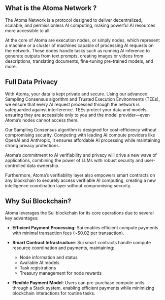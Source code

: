 
## What is the Atoma Network ?

The Atoma Network is a protocol designed to deliver decentralized, scalable, and permissionless AI computing, making powerful AI resources more accessible to all.

At the core of Atoma are execution nodes, or simply nodes, which represent a machine or a cluster of machines capable of processing AI requests on the network. These nodes handle tasks such as running AI inference to generate outputs from text prompts, creating images or videos from descriptions, translating documents, fine-tuning pre-trained models, and more.

## Full Data Privacy

With Atoma, your data is kept private and secure. Using our advanced Sampling Consensus algorithm and Trusted Execution Environments (TEEs), we ensure that every AI request processed through the network is safeguarded against interference. TEEs protect your data and models, ensuring they are accessible only to you and the model provider—even Atoma’s nodes cannot access them.

Our Sampling Consensus algorithm is designed for cost-efficiency without compromising security. Competing with leading AI compute providers like OpenAI and Anthropic, it ensures affordable AI processing while maintaining strong privacy protections.

Atoma’s commitment to AI verifiability and privacy will drive a new wave of applications, combining the power of LLMs with robust security and user-controlled data ownership.

Furthermore, Atoma’s verifiability layer also empowers smart contracts on any blockchain to securely access verifiable AI computing, creating a new intelligence coordination layer without compromising security.

## Why Sui Blockchain?

Atoma leverages the Sui blockchain for its core operations due to several key advantages:

- **Efficient Payment Processing**: Sui enables efficient compute payments with minimal transaction fees (~$0.02 per transaction).

- **Smart Contract Infrastructure**: Sui smart contracts handle compute resource coordination and payments, maintaining:
  - Node information and status
  - Available AI models
  - Task registrations
  - Treasury management for node rewards

- **Flexible Payment Model**: Users can pre-purchase compute units through a Stack system, enabling efficient payments while minimizing blockchain interactions for routine tasks.
